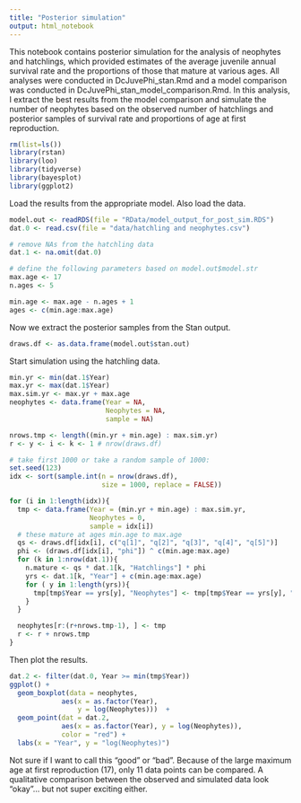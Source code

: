 ```yaml
---
title: "Posterior simulation"
output: html_notebook
---
```


This notebook contains posterior simulation for the analysis of neophytes and hatchlings, which provided estimates of the average juvenile annual survival rate and the proportions of those that mature at various ages. All analyses were conducted in DcJuvePhi_stan.Rmd and a model comparison was conducted in DcJuvePhi_stan_model_comparison.Rmd. In this analysis, I extract the best results from the model comparison and simulate the number of neophytes based on the observed number of hatchlings and posterior samples of survival rate and proportions of age at first reproduction. 

```r
rm(list=ls())
library(rstan)
library(loo)
library(tidyverse)
library(bayesplot)
library(ggplot2)
```

Load the results from the appropriate model. Also load the data. 
```r

model.out <- readRDS(file = "RData/model_output_for_post_sim.RDS")
dat.0 <- read.csv(file = "data/hatchling and neophytes.csv")

# remove NAs from the hatchling data
dat.1 <- na.omit(dat.0)

# define the following parameters based on model.out$model.str
max.age <- 17
n.ages <- 5

min.age <- max.age - n.ages + 1
ages <- c(min.age:max.age)
```

Now we extract the posterior samples from the Stan output.

```r
draws.df <- as.data.frame(model.out$stan.out)
```

Start simulation using the hatchling data. 
```r
min.yr <- min(dat.1$Year)
max.yr <- max(dat.1$Year)
max.sim.yr <- max.yr + max.age
neophytes <- data.frame(Year = NA,
                        Neophytes = NA,
                        sample = NA)

nrows.tmp <- length((min.yr + min.age) : max.sim.yr)
r <- y <- i <- k <- 1 # nrow(draws.df)

# take first 1000 or take a random sample of 1000:
set.seed(123)
idx <- sort(sample.int(n = nrow(draws.df),
                       size = 1000, replace = FALSE))

for (i in 1:length(idx)){
  tmp <- data.frame(Year = (min.yr + min.age) : max.sim.yr,
                    Neophytes = 0,
                    sample = idx[i])
  # these mature at ages min.age to max.age
  qs <- draws.df[idx[i], c("q[1]", "q[2]", "q[3]", "q[4]", "q[5]")]
  phi <- (draws.df[idx[i], "phi"]) ^ c(min.age:max.age)
  for (k in 1:nrow(dat.1)){
    n.mature <- qs * dat.1[k, "Hatchlings"] * phi
    yrs <- dat.1[k, "Year"] + c(min.age:max.age)
    for ( y in 1:length(yrs)){
      tmp[tmp$Year == yrs[y], "Neophytes"] <- tmp[tmp$Year == yrs[y], "Neophytes"] + n.mature[1, y]
    }
  }

  neophytes[r:(r+nrows.tmp-1), ] <- tmp
  r <- r + nrows.tmp
}

```

Then plot the results.

```r
dat.2 <- filter(dat.0, Year >= min(tmp$Year))
ggplot() + 
  geom_boxplot(data = neophytes,
             aes(x = as.factor(Year), 
                 y = log(Neophytes)))  +
  geom_point(dat = dat.2,
             aes(x = as.factor(Year), y = log(Neophytes)),
             color = "red") + 
  labs(x = "Year", y = "log(Neophytes)")
```

Not sure if I want to call this "good" or "bad". Because of the large maximum age at first reproduction (17), only 11 data points can be compared. A qualitative comparison between the observed and simulated data look "okay"... but not super exciting either. 

